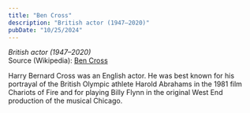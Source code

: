 ```yaml
---
title: "Ben Cross"
description: "British actor (1947–2020)"
pubDate: "10/25/2024"
---
```


*British actor (1947–2020)*  
Source (Wikipedia): [Ben Cross][1]

Harry Bernard Cross was an English actor. He was best known for his portrayal of the British Olympic athlete Harold Abrahams in the 1981 film Chariots of Fire and for playing Billy Flynn in the original West End production of the musical Chicago.

[1]: https://en.wikipedia.org/wiki/Ben_Cross
